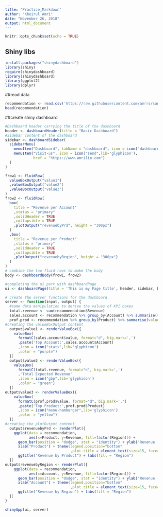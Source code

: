---
title: "Practice_Markdown"
author: "Khoirul Amri"
date: "November 26, 2018"
output: html_document
---

```{r setup, include=FALSE}
knitr::opts_chunk$set(echo = TRUE)
```

## Shiny libs
```{r}
install.packages("shinydashboard")
library(shiny)
require(shinydashboard)
library(shinydashboard)
library(ggplot2)
library(dplyr)
```
##read data
```{r}
recommendation <- read.csv('https://raw.githubusercontent.com/amrrs/sample_revenue_dashboard_shiny/master/recommendation.csv',stringsAsFactors = F,header=T)
head(recommendation)
```

##create shiny dashboard
```{r}
#Dashboard header carrying the title of the dashboard
header <- dashboardHeader(title = "Basic Dashboard")  
#Sidebar content of the dashboard
sidebar <- dashboardSidebar(
  sidebarMenu(
    menuItem("Dashboard", tabName = "dashboard", icon = icon("dashboard")),
    menuItem("Visit-us", icon = icon("send",lib='glyphicon'), 
             href = "https://www.amrilio.com")
  )
)

frow1 <- fluidRow(
  valueBoxOutput("value1")
  ,valueBoxOutput("value2")
  ,valueBoxOutput("value3")
)
frow2 <- fluidRow( 
  box(
    title = "Revenue per Account"
    ,status = "primary"
    ,solidHeader = TRUE 
    ,collapsible = TRUE 
    ,plotOutput("revenuebyPrd", height = "300px")
  )
  ,box(
    title = "Revenue per Product"
    ,status = "primary"
    ,solidHeader = TRUE 
    ,collapsible = TRUE 
    ,plotOutput("revenuebyRegion", height = "300px")
  ) 
)
# combine the two fluid rows to make the body
body <- dashboardBody(frow1, frow2)

#completing the ui part with dashboardPage
ui <- dashboardPage(title = 'This is my Page title', header, sidebar, body, skin='red')

# create the server functions for the dashboard  
server <- function(input, output) { 
  #some data manipulation to derive the values of KPI boxes
  total.revenue <- sum(recommendation$Revenue)
  sales.account <- recommendation %>% group_by(Account) %>% summarise(value = sum(Revenue)) %>% filter(value==max(value))
  prof.prod <- recommendation %>% group_by(Product) %>% summarise(value = sum(Revenue)) %>% filter(value==max(value))
#creating the valueBoxOutput content
  output$value1 <- renderValueBox({
    valueBox(
      formatC(sales.account$value, format="d", big.mark=',')
      ,paste('Top Account:',sales.account$Account)
      ,icon = icon("stats",lib='glyphicon')
      ,color = "purple")  
  })
  output$value2 <- renderValueBox({ 
    valueBox(
      formatC(total.revenue, format="d", big.mark=',')
      ,'Total Expected Revenue'
      ,icon = icon("gbp",lib='glyphicon')
      ,color = "green")  
  })
output$value3 <- renderValueBox({
    valueBox(
      formatC(prof.prod$value, format="d", big.mark=',')
      ,paste('Top Product:',prof.prod$Product)
      ,icon = icon("menu-hamburger",lib='glyphicon')
      ,color = "yellow")   
  })
#creating the plotOutput content
  output$revenuebyPrd <- renderPlot({
    ggplot(data = recommendation, 
           aes(x=Product, y=Revenue, fill=factor(Region))) + 
      geom_bar(position = "dodge", stat = "identity") + ylab("Revenue (in Euros)") + 
      xlab("Product") + theme(legend.position="bottom" 
                              ,plot.title = element_text(size=15, face="bold")) + 
      ggtitle("Revenue by Product") + labs(fill = "Region")
  })
output$revenuebyRegion <- renderPlot({
    ggplot(data = recommendation, 
           aes(x=Account, y=Revenue, fill=factor(Region))) + 
      geom_bar(position = "dodge", stat = "identity") + ylab("Revenue (in Euros)") + 
      xlab("Account") + theme(legend.position="bottom" 
                              ,plot.title = element_text(size=15, face="bold")) + 
      ggtitle("Revenue by Region") + labs(fill = "Region")
  })
}

shinyApp(ui, server)
```

